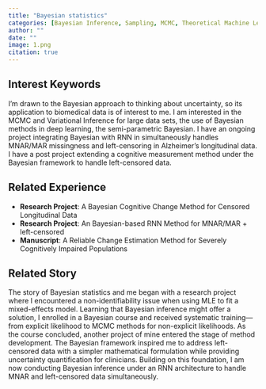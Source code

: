 ```yaml
---
title: "Bayesian statistics" 
categories: [Bayesian Inference, Sampling, MCMC, Theoretical Machine Learning, Deep Learning]
author: ""
date: ""
image: 1.png
citation: true
---  
```


## Interest Keywords

I'm drawn to the Bayesian approach to thinking about uncertainty, so its application to biomedical data is of interest to me. I am interested in the MCMC and Variational Inference for large data sets, the use of Bayesian methods in deep learning, the semi-parametric Bayesian. I have an ongoing project integrating Bayesian with RNN in simultaneously handles MNAR/MAR missingness and left-censoring in Alzheimer's longitudinal data. I have a post project extending a cognitive measurement method under the Bayesian framework to handle left-censored data.

## Related Experience

- **Research Project**: A Bayesian Cognitive Change Method for Censored Longitudinal Data
- **Research Project**: An Bayesian-based RNN Method for MNAR/MAR + left-censored
- **Manuscript**: A Reliable Change Estimation Method for Severely Cognitively Impaired Populations

## Related Story

The story of Bayesian statistics and me began with a research project where I encountered a non-identifiability issue when using MLE to fit a mixed-effects model. Learning that Bayesian inference might offer a solution, I enrolled in a Bayesian course and received systematic training—from explicit likelihood to MCMC methods for non-explicit likelihoods. As the course concluded, another project of mine entered the stage of method development. The Bayesian framework inspired me to address left-censored data with a simpler mathematical formulation while providing uncertainty quantification for clinicians. Building on this foundation, I am now conducting Bayesian inference under an RNN architecture to handle MNAR and left-censored data simultaneously.


